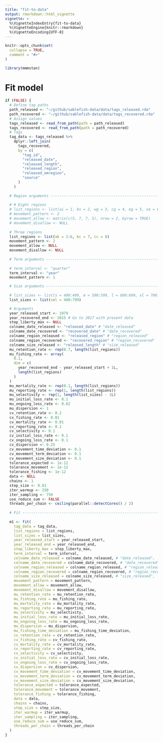 ```yaml
---
title: "fit-to-data"
output: rmarkdown::html_vignette
vignette: >
  %\VignetteIndexEntry{fit-to-data}
  %\VignetteEngine{knitr::rmarkdown}
  %\VignetteEncoding{UTF-8}
---
```


```r
knitr::opts_chunk$set(
  collapse = TRUE,
  comment = "#>"
)
```

```r
library(mmmstan)
```

# Fit model
```r

if (FALSE) {
  # Define tag paths
  path_released <- "~/github/sablefish-data/data/tags_released.rda"
  path_recovered <- "~/github/sablefish-data/data/tags_recovered.rda"
  # Assign values
  tags_released <- read_from_path(path = path_released)
  tags_recovered <- read_from_path(path = path_recovered)
  # Tags
  tag_data <- tags_released %>%
    dplyr::left_join(
      tags_recovered,
      by = c(
        "tag_id", 
        "released_date", 
        "released_length", 
        "released_region", 
        "released_omregion", 
        "source"
      )
    )
  
  # Region arguments -----------------------------------------------------------
  
  # # Eight regions
  # list_regions <- list(ai = 1, bs = 2, wg = 3, cg = 4, eg = 5, se = 6, bc = 7, cc = 8)
  # movement_pattern <- 2
  # movement_allow <- matrix(c(5, 7, 7, 5), nrow = 2, byrow = TRUE)
  # movement_disallow <- NULL
  
  # Three regions
  list_regions <- list(ak = 1:6, bc = 7, cc = 8)
  movement_pattern <- 2
  movement_allow <- NULL
  movement_disallow <- NULL
  
  # Term arguments -------------------------------------------------------------
  
  # term_interval <- "quarter"
  term_interval <- "year"
  movement_pattern <- 1

  # Size arguments -------------------------------------------------------------
  
  # list_sizes <- list(s = 400:499, m = 500:599, l = 600:699, xl = 700:799)
  list_sizes <- list(sml = 400:799)

  # Arguments
  year_released_start <- 1979
  year_recovered_end <- 2015 # Go to 2017 with present data
  step_liberty_max <- NULL
  colname_date_released <- "released_date" # "date_released"
  colname_date_recovered <- "recovered_date" # "date_recovered"
  colname_region_released <- "released_region" # "region_released"
  colname_region_recovered <- "recovered_region" # "region_recovered"
  colname_size_released <- "released_length" # "size_released"
  mu_retention_rate <- rep(0.7, length(list_regions))
  mu_fishing_rate <- array(
    0.1, 
    dim = c(
      year_recovered_end - year_released_start + 1L,
      length(list_regions)
    ) 
  )
  mu_mortality_rate <- rep(0.1, length(list_regions))
  mu_reporting_rate <- rep(1, length(list_regions))
  mu_selectivity <- rep(1, length(list_sizes) - 1L)
  mu_initial_loss_rate <- 0.1
  mu_ongoing_loss_rate <- 0.02
  mu_dispersion <- 1
  cv_retention_rate <- 0.2
  cv_fishing_rate <- 0.01
  cv_mortality_rate <- 0.01
  cv_reporting_rate <- 0.1
  cv_selectivity <- 0.1
  cv_initial_loss_rate <- 0.1
  cv_ongoing_loss_rate <- 0.1
  cv_dispersion <- 0.25
  cv_movement_time_deviation <- 0.1
  cv_movement_term_deviation <- 0.1
  cv_movement_size_deviation <- 0.1
  tolerance_expected <- 1e-12
  tolerance_movement <- 1e-12
  tolerance_fishing <- 1e-12
  data <- NULL
  chains <- 1
  step_size <- 0.01
  iter_warmup <- 250
  iter_sampling <- 750
  use_reduce_sum <- FALSE
  threads_per_chain <- ceiling(parallel::detectCores() / 2)  
  
  # Fit ------------------------------------------------------------------------
  
  m1 <- fit(
    tag_data = tag_data,
    list_regions = list_regions,
    list_sizes = list_sizes,
    year_released_start = year_released_start,
    year_released_end = year_released_end,
    step_liberty_max = step_liberty_max,
    term_interval = term_interval,
    colname_date_released = colname_date_released, # "date_released",
    colname_date_recovered = colname_date_recovered, # "date_recovered",
    colname_region_released = colname_region_released, # "region_released",
    colname_region_recovered = colname_region_recovered, # "region_recovered",
    colname_size_released = colname_size_released, # "size_released",
    movement_pattern = movement_pattern,
    movement_allow = movement_allow,
    movement_disallow = movement_disallow,
    mu_retention_rate = mu_retention_rate,
    mu_fishing_rate = mu_fishing_rate,
    mu_mortality_rate = mu_mortality_rate,
    mu_reporting_rate = mu_reporting_rate,
    mu_selectivity = mu_selectivity,
    mu_initial_loss_rate = mu_initial_loss_rate,
    mu_ongoing_loss_rate = mu_ongoing_loss_rate,
    mu_dispersion = mu_dispersion,
    mu_fishing_time_deviation = mu_fishing_time_deviation,
    cv_retention_rate = cv_retention_rate,
    cv_fishing_rate = cv_fishing_rate,
    cv_mortality_rate = cv_mortality_rate,
    cv_reporting_rate = cv_reporting_rate,
    cv_selectivity = cv_selectivity,
    cv_initial_loss_rate = cv_initial_loss_rate,
    cv_ongoing_loss_rate = cv_ongoing_loss_rate,
    cv_dispersion = cv_dispersion,
    cv_movement_time_deviation = cv_movement_time_deviation,
    cv_movement_term_deviation = cv_movement_term_deviation,
    cv_movement_size_deviation = cv_movement_size_deviation,
    tolerance_expected = tolerance_expected,
    tolerance_movement = tolerance_movement,
    tolerance_fishing = tolerance_fishing,
    data = data,
    chains = chains,
    step_size = step_size,
    iter_warmup = iter_warmup,
    iter_sampling = iter_sampling,
    use_reduce_sum = use_reduce_sum,
    threads_per_chain = threads_per_chain
  )
}

```
